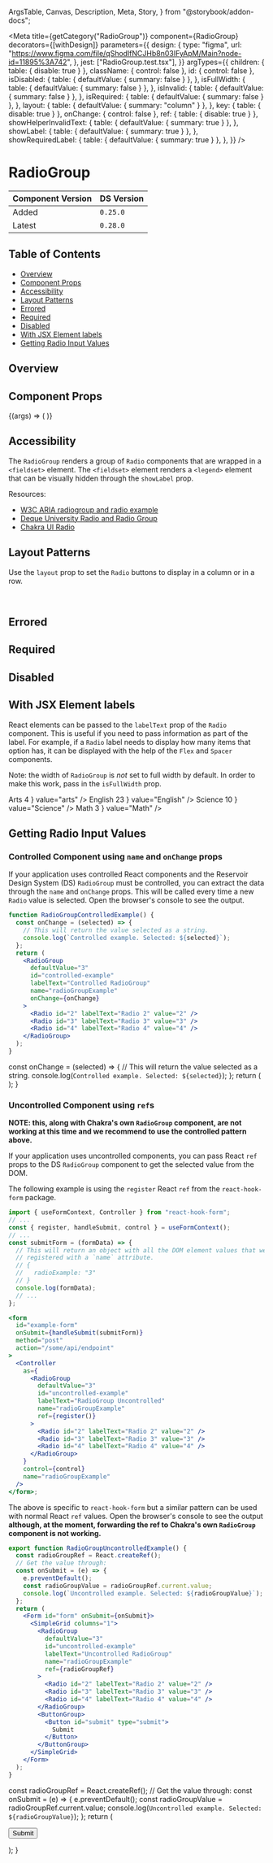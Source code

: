  ArgsTable,
  Canvas,
  Description,
  Meta,
  Story,
} from "@storybook/addon-docs";


<Meta
  title={getCategory("RadioGroup")}
  component={RadioGroup}
  decorators={[withDesign]}
  parameters={{
    design: {
      type: "figma",
      url: "https://www.figma.com/file/qShodlfNCJHb8n03IFyApM/Main?node-id=11895%3A742",
    },
    jest: ["RadioGroup.test.tsx"],
  }}
  argTypes={{
    children: { table: { disable: true } },
    className: { control: false },
    id: { control: false },
    isDisabled: {
      table: { defaultValue: { summary: false } },
    },
    isFullWidth: {
      table: { defaultValue: { summary: false } },
    },
    isInvalid: {
      table: { defaultValue: { summary: false } },
    },
    isRequired: {
      table: { defaultValue: { summary: false } },
    },
    layout: {
      table: { defaultValue: { summary: "column" } },
    },
    key: { table: { disable: true } },
    onChange: { control: false },
    ref: { table: { disable: true } },
    showHelperInvalidText: {
      table: { defaultValue: { summary: true } },
    },
    showLabel: {
      table: { defaultValue: { summary: true } },
    },
    showRequiredLabel: {
      table: { defaultValue: { summary: true } },
    },
  }}
/>

# RadioGroup

| Component Version | DS Version |
| ----------------- | ---------- |
| Added             | `0.25.0`   |
| Latest            | `0.28.0`   |

## Table of Contents

- [Overview](#overview)
- [Component Props](#component-props)
- [Accessibility](#accessibility)
- [Layout Patterns](#layout-patterns)
- [Errored](#errored)
- [Required](#required)
- [Disabled](#disabled)
- [With JSX Element labels](#with-jsx-element-labels)
- [Getting Radio Input Values](#getting-radio-input-values)

## Overview

<Description of={RadioGroup} />

## Component Props

<Canvas withToolbar>
  <Story
    name="RadioGroup"
    args={{
      className: undefined,
      defaultValue: "4",
      helperText: "This is the helper text for the full group.",
      id: "radioGroup-id",
      invalidText: "An error occurred :(",
      isDisabled: false,
      isFullWidth: false,
      isInvalid: false,
      isRequired: false,
      labelText: "Standard Radio Group",
      layout: "column",
      name: "radio-story",
      onChange: undefined,
      showHelperInvalidText: true,
      showLabel: true,
      showRequiredLabel: true,
    }}
  >
    {(args) => (
      <RadioGroup {...args}>
        <Radio id="main-2" labelText="Radio 2" value="2" />
        <Radio id="main-3" labelText="Radio 3" value="3" />
        <Radio id="main-4" labelText="Radio 4" value="4" />
        <Radio id="main-5" labelText="Radio 5" value="5" />
      </RadioGroup>
    )}
  </Story>
</Canvas>

<ArgsTable story="RadioGroup" />

## Accessibility

The `RadioGroup` renders a group of `Radio` components that are wrapped in a
`<fieldset>` element. The `<fieldset>` element renders a `<legend>` element that
can be visually hidden through the `showLabel` prop.

Resources:

- [W3C ARIA radiogroup and radio example](https://www.w3.org/TR/2016/WD-wai-aria-practices-1.1-20160317/examples/radio/radio.html)
- [Deque University Radio and Radio Group](https://dequeuniversity.com/library/aria/radio-and-radio-group)
- [Chakra UI Radio](https://chakra-ui.com/docs/components/form/radio)

## Layout Patterns

Use the `layout` prop to set the `Radio` buttons to display in a column or in
a row.

<Canvas>
  <DSProvider>
    <RadioGroup
      defaultValue="4"
      id="column"
      labelText="Column (default)"
      name="column-example"
    >
      <Radio id="column-2" labelText="Radio 2" value="2" />
      <Radio id="column-3" labelText="Radio 3" value="3" />
      <Radio id="column-4" labelText="Radio 4" value="4" />
      <Radio id="column-5" labelText="Radio 5" value="5" />
    </RadioGroup>
    <br />
    <RadioGroup
      defaultValue="3"
      id="row"
      labelText="Row"
      name="row-example"
      layout="row"
    >
      <Radio id="row-2" labelText="Radio 2" value="2" />
      <Radio id="row-3" labelText="Radio 3" value="3" />
      <Radio id="row-4" labelText="Radio 4" value="4" />
      <Radio id="row-5" labelText="Radio 5" value="5" />
    </RadioGroup>
  </DSProvider>
</Canvas>

## Errored

<Canvas>
  <DSProvider>
    <RadioGroup
      defaultValue="4"
      id="errored"
      invalidText="Error message for the full group."
      isInvalid
      labelText="Errored Radio Group"
      name="errored-example"
    >
      <Radio id="radio-2" labelText="Radio 2" value="2" />
      <Radio id="radio-3" labelText="Radio 3" value="3" />
      <Radio id="radio-4" labelText="Radio 4" value="4" />
      <Radio id="radio-5" labelText="Radio 5" value="5" />
    </RadioGroup>
  </DSProvider>
</Canvas>

## Required

<Canvas>
  <DSProvider>
    <RadioGroup
      helperText="The reason for being required."
      id="required"
      isRequired
      labelText="Required Radio Group"
      name="required-example"
    >
      <Radio id="required-2" labelText="Radio 2" value="2" />
      <Radio id="required-3" labelText="Radio 3" value="3" />
      <Radio id="required-4" labelText="Radio 4" value="4" />
      <Radio id="required-5" labelText="Radio 5" value="5" />
    </RadioGroup>
  </DSProvider>
</Canvas>

## Disabled

<Canvas>
  <DSProvider>
    <RadioGroup
      helperText="The reason for being disabled."
      id="disabled"
      isDisabled
      labelText="Disabled Radio Group"
      name="disabled-example"
    >
      <Radio id="required-2" labelText="Radio 2" value="2" />
      <Radio id="required-3" labelText="Radio 3" value="3" />
      <Radio id="required-4" labelText="Radio 4" value="4" />
      <Radio id="required-5" labelText="Radio 5" value="5" />
    </RadioGroup>
  </DSProvider>
</Canvas>

## With JSX Element labels

React elements can be passed to the `labelText` prop of the `Radio` component.
This is useful if you need to pass information as part of the label. For example,
if a `Radio` label needs to display how many items that option has, it can be
displayed with the help of the `Flex` and `Spacer` components.

Note: the width of `RadioGroup` is _not_ set to full width by default. In
order to make this work, pass in the `isFullWidth` prop.

<Canvas>
  <DSProvider>
    <RadioGroup
      id="jsx-radiogroup"
      isFullWidth
      labelText="Radio Group"
      name="radio-example"
    >
      <Radio
        id="arts"
        labelText={
          <Flex>
            <span>Arts</span>
            <Spacer />
            <span>4</span>
          </Flex>
        }
        value="arts"
      />
      <Radio
        id="english"
        labelText={
          <Flex>
            <span>English</span>
            <Spacer />
            <span>23</span>
          </Flex>
        }
        value="English"
      />
      <Radio
        id="science"
        labelText={
          <Flex>
            <span>Science</span>
            <Spacer />
            <span>10</span>
          </Flex>
        }
        value="Science"
      />
      <Radio
        id="math"
        labelText={
          <Flex>
            <span>Math</span>
            <Spacer />
            <span>3</span>
          </Flex>
        }
        value="Math"
      />
    </RadioGroup>
  </DSProvider>
</Canvas>

## Getting Radio Input Values

### Controlled Component using `name` and `onChange` props

If your application uses controlled React components and the Reservoir Design
System (DS) `RadioGroup` must be controlled, you can extract the data through the
`name` and `onChange` props. This will be called every time a new `Radio` value
is selected. Open the browser's console to see the output.

```jsx
function RadioGroupControlledExample() {
  const onChange = (selected) => {
    // This will return the value selected as a string.
    console.log(`Controlled example. Selected: ${selected}`);
  };
  return (
    <RadioGroup
      defaultValue="3"
      id="controlled-example"
      labelText="Controlled RadioGroup"
      name="radioGroupExample"
      onChange={onChange}
    >
      <Radio id="2" labelText="Radio 2" value="2" />
      <Radio id="3" labelText="Radio 3" value="3" />
      <Radio id="4" labelText="Radio 4" value="4" />
    </RadioGroup>
  );
}
```

  const onChange = (selected) => {
    // This will return the value selected as a string.
    console.log(`Controlled example. Selected: ${selected}`);
  };
  return (
    <RadioGroup
      defaultValue="3"
      id="controlled-example"
      labelText="Controlled RadioGroup"
      name="radioGroupExample"
      onChange={onChange}
    >
      <Radio id="2" labelText="Radio 2" value="2" />
      <Radio id="3" labelText="Radio 3" value="3" />
      <Radio id="4" labelText="Radio 4" value="4" />
    </RadioGroup>
  );
}

<Canvas>
  <DSProvider>
    <RadioGroupControlledExample />
  </DSProvider>
</Canvas>

### Uncontrolled Component using `ref`s

**NOTE: this, along with Chakra's own `RadioGroup` component, are not working
at this time and we recommend to use the controlled pattern above.**

If your application uses uncontrolled components, you can pass React `ref` props
to the DS `RadioGroup` component to get the selected value from the DOM.

The following example is using the `register` React `ref` from the
`react-hook-form` package.

```jsx
import { useFormContext, Controller } from "react-hook-form";
// ...
const { register, handleSubmit, control } = useFormContext();
// ...
const submitForm = (formData) => {
  // This will return an object with all the DOM element values that were
  // registered with a `name` attribute.
  // {
  //   radioExample: "3"
  // }
  console.log(formData);
  // ...
};

<form
  id="example-form"
  onSubmit={handleSubmit(submitForm)}
  method="post"
  action="/some/api/endpoint"
>
  <Controller
    as={
      <RadioGroup
        defaultValue="3"
        id="uncontrolled-example"
        labelText="RadioGroup Uncontrolled"
        name="radioGroupExample"
        ref={register()}
      >
        <Radio id="2" labelText="Radio 2" value="2" />
        <Radio id="3" labelText="Radio 3" value="3" />
        <Radio id="4" labelText="Radio 4" value="4" />
      </RadioGroup>
    }
    control={control}
    name="radioGroupExample"
  />
</form>;
```

The above is specific to `react-hook-form` but a similar pattern can be used
with normal React `ref` values. Open the browser's console to see the output
**although, at the moment, forwarding the ref to Chakra's own `RadioGroup`
component is not working.**

```jsx
export function RadioGroupUncontrolledExample() {
  const radioGroupRef = React.createRef();
  // Get the value through:
  const onSubmit = (e) => {
    e.preventDefault();
    const radioGroupValue = radioGroupRef.current.value;
    console.log(`Uncontrolled example. Selected: ${radioGroupValue}`);
  };
  return (
    <Form id="form" onSubmit={onSubmit}>
      <SimpleGrid columns="1">
        <RadioGroup
          defaultValue="3"
          id="uncontrolled-example"
          labelText="Uncontrolled RadioGroup"
          name="radioGroupExample"
          ref={radioGroupRef}
        >
          <Radio id="2" labelText="Radio 2" value="2" />
          <Radio id="3" labelText="Radio 3" value="3" />
          <Radio id="4" labelText="Radio 4" value="4" />
        </RadioGroup>
        <ButtonGroup>
          <Button id="submit" type="submit">
            Submit
          </Button>
        </ButtonGroup>
      </SimpleGrid>
    </Form>
  );
}
```

  const radioGroupRef = React.createRef();
  // Get the value through:
  const onSubmit = (e) => {
    e.preventDefault();
    const radioGroupValue = radioGroupRef.current.value;
    console.log(`Uncontrolled example. Selected: ${radioGroupValue}`);
  };
  return (
    <Form id="form" onSubmit={onSubmit}>
      <SimpleGrid columns="1">
        <RadioGroup
          defaultValue="3"
          id="uncontrolled-example"
          labelText="Uncontrolled RadioGroup"
          name="radioGroupExample"
          ref={radioGroupRef}
        >
          <Radio id="2" labelText="Radio 2" value="2" />
          <Radio id="3" labelText="Radio 3" value="3" />
          <Radio id="4" labelText="Radio 4" value="4" />
        </RadioGroup>
        <ButtonGroup>
          <Button id="submit" type="submit">
            Submit
          </Button>
        </ButtonGroup>
      </SimpleGrid>
    </Form>
  );
}

<Canvas>
  <DSProvider>
    <RadioGroupUncontrolledExample />
  </DSProvider>
</Canvas>
